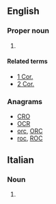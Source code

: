 {{also|cor}}
==English==

===Proper noun===
{{en-proper noun}}

# {{abbreviation of|Corinthians|lang=en}}

====Related terms====
* [[1 Cor.]]
* [[2 Cor.]]

===Anagrams===
* [[CRO#English|CRO]]
* [[OCR#English|OCR]]
* [[orc#English|orc]], [[ORC#English|ORC]]
* [[roc#English|roc]], [[ROC#English|ROC]]

==Italian==
===Noun===
{{head|it|noun|plural|Cor.}}
# {{context|music|lang=it}} {{abbreviation of|corno||French horn|lang=it}}